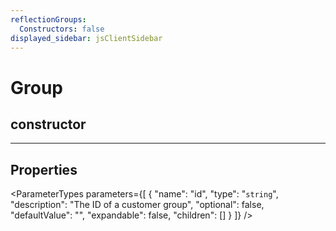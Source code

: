 ```yaml
---
reflectionGroups:
  Constructors: false
displayed_sidebar: jsClientSidebar
---
```



# Group

## constructor

___

## Properties

<ParameterTypes parameters={[
  {
    "name": "id",
    "type": "`string`",
    "description": "The ID of a customer group",
    "optional": false,
    "defaultValue": "",
    "expandable": false,
    "children": []
  }
]} />
